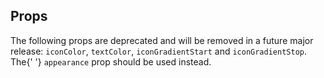 
## Props

<SectionMessage appearance="warning">
  The following props are deprecated and will be removed in a future major
  release: <Code>iconColor</Code>, <Code>textColor</Code>,
  <Code>iconGradientStart</Code> and <Code>iconGradientStop</Code>. The{' '}
  <Code>appearance</Code> prop should be used instead.
</SectionMessage>

<PropsTable heading="" props={LogoProps} />
